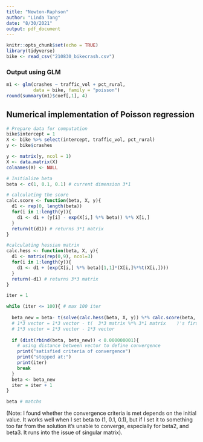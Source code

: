 ```yaml
---
title: "Newton-Raphson"
author: "Linda Tang"
date: "8/30/2021"
output: pdf_document
---
```


```r
knitr::opts_chunk$set(echo = TRUE)
library(tidyverse)
bike <- read_csv("210830_bikecrash.csv")
```

### Output using GLM

```r
m1 <- glm(crashes ~ traffic_vol + pct_rural, 
          data = bike, family = "poisson")
round(summary(m1)$coef[,1], 4)
```

## Numerical implementation of Poisson regression

```r
# Prepare data for computation
bike$intercept = 1
X <- bike %>% select(intercept, traffic_vol, pct_rural)
y <- bike$crashes

y <- matrix(y, ncol = 1)
X <- data.matrix(X)
colnames(X) <- NULL

# Initialize beta
beta <- c(1, 0.1, 0.1) # current dimension 3*1
```

```r
# calculating the score
calc.score <- function(beta, X, y){
  d1 <- rep(0, length(beta))
  for(i in 1:length(y)){
    d1 <- d1 + (y[i] - exp(X[i,] %*% beta)) %*% X[i,]
  }
  return(t(d1)) # returns 3*1 matrix
}

#calculating hessian matrix
calc.hess <- function(beta, X, y){
  d1 <- matrix(rep(0,9), ncol=3)
  for(i in 1:length(y)){
    d1 <- d1 + (exp(X[i,] %*% beta)[1,1]*(X[i,]%*%t(X[i,])))
  }
  return(-d1) # returns 3*3 matrix 
}
```

```r
iter = 1

while (iter <= 100){ # max 100 iter
  
  beta_new = beta- t(solve(calc.hess(beta, X, y)) %*% calc.score(beta, X, y))[1,]
  # 1*3 vector = 1*3 vector - t(  3*3 matrix %*% 3*1 matrix    )'s first row
  # 1*3 vector = 1*3 vector - 1*3 vector
  
  if (dist(rbind(beta, beta_new)) < 0.000000001){ 
    # using distance between vector to define convergence
    print("satisfied criteria of convergence")
    print("stopped at:")
    print(iter)
    break
  }
  beta <- beta_new
  iter = iter + 1
}
```

```r
beta # matchs
```

(Note: I found whether the convergence criteria is met depends on the initial value. It works well when I set beta to (1, 0.1, 0.1), but if I set it to something too far from the solution it's unable to converge, especially for beta2, and beta3. It runs into the issue of singular matrix). 